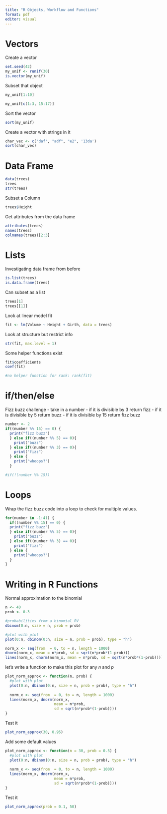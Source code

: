```yaml
---
title: "R Objects, Workflow and Functions"
format: pdf
editor: visual
---
```


# Vectors

Create a vector

```r
set.seed(42)
my_unif <- runif(30)
is.vector(my_unif)
```

Subset that object

```r
my_unif[1:10]

my_unif[c(1:3, 15:17)]
```

Sort the vector

```r
sort(my_unif)
```

Create a vector with strings in it

```r
char_vec <- c('daf', "adf", "e2", '13da')
sort(char_vec)
```

# Data Frame

```r
data(trees)
trees
str(trees)
```

Subset a Column

```r
trees$Height
```

Get attributes from the data frame

```r
attributes(trees)
names(trees)
colnames(trees)[2:3]
```

# Lists

Investigating data frame from before

```r
is.list(trees)
is.data.frame(trees)
```

Can subset as a list

```r
trees[1]
trees[[1]]
```

Look at linear model fit

```r
fit <- lm(Volume ~ Height + Girth, data = trees)
```

Look at structure but restrict info

```r
str(fit, max.level = 1)
```

Some helper functions exist

```r
fit$coefficients
coef(fit)

#no helper function for rank: rank(fit)
```

# if/then/else

Fizz buzz challenge - take in a number - if it is divisible by 3 return fizz - if it is divisible by 5 return buzz - if it is divisible by 15 return fizz buzz

```r
number <- 2
if((number %% 15) == 0) {
  print("fizz buzz")
  } else if((number %% 5) == 0){
    print("buzz")
  } else if((number %% 3) == 0){
    print("fizz")
  } else {
    print("whoops?")
  }

#if(!(number %% 15))
```

# Loops

Wrap the fizz buzz code into a loop to check for multiple values.

```r
for(number in -1:41) {
  if((number %% 15) == 0) {
  print("fizz buzz")
  } else if((number %% 5) == 0){
    print("buzz")
  } else if((number %% 3) == 0){
    print("fizz")
  } else {
    print("whoops?")
  }
}

```

# Writing in R Functions

Normal approximation to the binomial

```r
n <- 40
prob <- 0.3

#probabilities from a binomial RV
dbinom(0:n, size = n, prob = prob)

#plot with plot
plot(0:n, dbinom(0:n, size = n, prob = prob), type = "h")

norm_x <- seq(from  = 0, to = n, length = 1000)
dnorm(norm_x, mean = n*prob, sd = sqrt(n*prob*(1-prob)))
lines(norm_x, dnorm(norm_x, mean = n*prob, sd = sqrt(n*prob*(1-prob))))
```

let's write a function to make this plot for any $n$ and $p$

```r
plot_norm_approx <- function(n, prob) {
  #plot with plot
  plot(0:n, dbinom(0:n, size = n, prob = prob), type = "h")
  
  norm_x <- seq(from  = 0, to = n, length = 1000)
  lines(norm_x, dnorm(norm_x, 
                      mean = n*prob, 
                      sd = sqrt(n*prob*(1-prob))))
}
```

Test it

```r
plot_norm_approx(30, 0.95)
```

Add some default values

```r
plot_norm_approx <- function(n = 30, prob = 0.5) {
  #plot with plot
  plot(0:n, dbinom(0:n, size = n, prob = prob), type = "h")
  
  norm_x <- seq(from  = 0, to = n, length = 1000)
  lines(norm_x, dnorm(norm_x, 
                      mean = n*prob, 
                      sd = sqrt(n*prob*(1-prob))))
}
```

Test it

```r
plot_norm_approx(prob = 0.1, 50)
```
